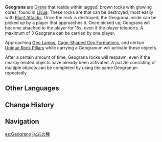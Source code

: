 {{Terminology Infobox
|image        = <gallery>
Geograna.png|Geograna
Geograna Crystal.png|Crystal
</gallery>
|type         = Grana
|type2        = Exploration
|type3        = Game Systems
|region       = Liyue
}}
{{Description|In the wild, you may come across oddly-shaped crystals in which live Geograna. These curious Geo beings will follow you around. Take one near a certain lamp-shaped object and see what happens...|Loading Screen: Geograna}}
'''Geograna''' are [[Grana]] that reside within jagged, brown rocks with glowing cores, found in [[Liyue]]. These rocks are {{Color|Geo constructs}} that can be destroyed, most easily with [[Blunt Attack]]s. Once the rock is destroyed, the Geograna inside can be picked up by a player that approaches it. Once picked up, Geograna will become attached to the player for 15s, even if the player teleports. A maximum of 3 Geograna can be carried by one player.

Approaching [[Geo Lamp]]s, [[Cage-Shaped Geo Formation]]s, and certain [[Unique Rock Pillar]]s while carrying a Geogranum will activate these objects.

After a certain amount of time, Geograna rocks will respawn, even if the nearby related objects have already been activated. A puzzle consisting of multiple objects can be completed by using the same Geogranum repeatedly.

==Other Languages==
{{Other Languages|default_hidden = 1
|en      = Geogranum
|zhs     = 岩种子
|zhs_rm  = Yán Zhǒngzǐ
|zht     = 岩種子
|zht_rm  = Yán Zhǒngzǐ
|ja      = 岩の種
|ja_rm   = Iwa no Tane{{Assumed}}
|ko      = 바위의 씨앗
|ko_rm   = Bawi-ui Ssiat
|es      = Geógrano
|fr      = Géogranum
|ru      = Геогранум
|th      = Geogranum
|vi      = Hạt Giống Nham
|de      = Geogranum
|id      = Geogranum
|pt      = Geogrão
|tr      = 
|it      = 
}}

==Change History==
{{Change History|1.0}}

==Navigation==
{{Exploration Navbox|Liyue}}

[[es:Geógrano]]
[[ja:岩の種]]